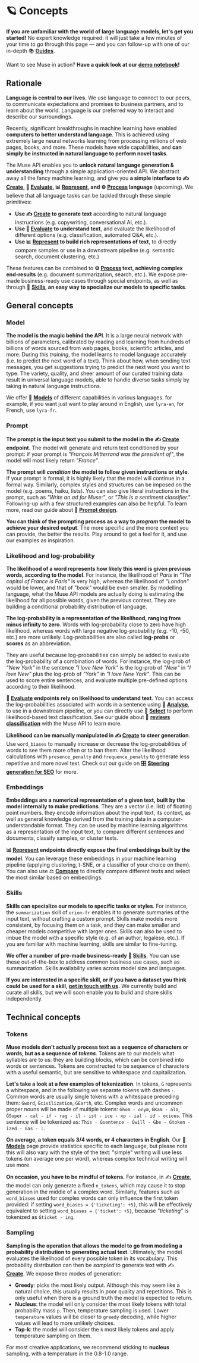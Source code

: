 ---
---


# 🪐 Concepts

**If you are unfamiliar with the world of large language models, let's get you started!** No expert knowledge required: it
will just take a few minutes of your time to go through this page — and you can follow-up with one of our in-depth 📚 **[Guides](/guides)**.

Want to see Muse in action? **Have a quick look at our
[demo notebook](https://github.com/lightonai/lightonmuse/blob/master/examples/demo_notebook.ipynb)!**

## Rationale

**Language is central to our lives.** We use language to connect to our peers, to communicate expectations and promises to
business partners, and to learn about the world. Language is our preferred way to interact and describe our surroundings.

Recently, significant breakthroughs in machine learning have enabled **computers to better understand language**. This is
achieved using extremely large neural networks learning from processing millions of web pages, books, and more.
These models have wide capabilities, and **can simply be instructed in natural language to perform novel tasks**.

The Muse API enables you to **unlock natural language generation & understanding** through a simple application-oriented API.
We abstract away all the fancy machine learning, and give you **a simple interface to ✍️ [Create](/api/primitives/create),
🔬️ [Evaluate](/api/primitives/evaluate/select), 📊 [Represent](/api/primitives/represent/embed), and **⚙️ [Process](/api/primitives/process)** language** (upcoming).
We believe that all language tasks can be tackled through these simple primitives:

-   **Use ✍️ [Create](/api/primitives/create) to generate text** according to natural language instructions
    (e.g. copywriting, conversational AI, etc.).
-   **Use 🔬️ [Evaluate](/api/primitives/evaluate/select) to understand text**, and evaluate the likelihood of different options
    (e.g. classification, automated Q&A, etc.).
-   **Use 📊 [Represent](/api/primitives/represent/embed) <Alpha /> to build rich representations of text**, to directly compare samples or use in a downstream pipeline (e.g. semantic search, document clustering, etc.)

These features can be combined to **⚙️ [Process](/api/primitives/process) text, achieving complex end-results**
(e.g. document summarization, search, etc.). We expose pre-made business-ready use cases through special endpoints,
as well as through 🤹 **[Skills](/api/skills), an easy way to specialize our models to specific tasks**.

## General concepts

### Model

**The model is the magic behind the API**. It is a large neural network with billions of parameters,
calibrated by reading and learning from hundreds of billions of words sourced from web pages, books, scientific articles,
and more. During this _training_, the model learns to model language accurately (i.e. to predict the next word of a text). Think about how, when sending text messages, you get suggestions trying to predict the next word you want to type.
The variety, quality, and sheer amount of our curated training data result in universal language models,
able to handle diverse tasks simply by taking in natural language instructions.

We offer 🤖 **[Models](/api/models)** of different capabilities in various languages. for example, if you want just want to play
around in English, use `lyra-en`, for French, use `lyra-fr`.

### Prompt

**The prompt is the input text you submit to the model in the ✍️ [Create](/api/primitives/create) endpoint**.
The model will generate and return text conditioned by your prompt: if your prompt is
_"François Mitterrand was the president of"_, the model will most likely return _"France"_.

**The prompt will _condition_ the model to follow given instructions or style**. If your
prompt is formal, it is highly likely that the model will continue in a formal way. Similarly, complex styles and
structures can be imposed on the model (e.g. poems, haiku, lists). You can also give literal instructions in the
prompt, such as _"Write an ad for Muse:"_, or _"This is a sentiment classifier."_. Following-up with a few structured
examples can also be helpful. To learn more, read our guide about **📜 [Prompt design](/guides/english/prompt)**.

**You can think of the prompting process as a way to _program_ the model to achieve your desired output**. The more
specific and the more context you can provide, the better the results. Play around to get a feel for it, and
use our examples as inspiration.

### Likelihood and log-probability

**The likelihood of a word represents how likely this word is given previous words, according to the model**.
For instance, the likelihood of _Paris_ in _"The capital of France is Paris"_ is very high, whereas the likelihood
of _"London"_ would be lower, and that of _"book"_ would be even smaller. By modelling language, what the Muse API models
are actually doing is estimating the likelihood for all possible words, given the previous context. They
are building a conditional probability distribution of language.

**The log-probability is a representation of the likelihood, ranging from minus infinity to zero**. Words with
log-probability close to zero have high likelihood, whereas words with large negative log-probability (e.g. -10, -50, etc.)
are more unlikely. Log-probabilities are also called **log-probs** or **scores** as an abbreviation.

They are useful because log-probabilities can simply be added to evaluate the log-probability of a combination of words. For instance,
the log-prob of _"New York"_ in the sentence _"I love New York"_ is the log-prob of _"New"_ in _"I love New"_
plus the log-prob of _"York"_ in _"I love New York"_. This can be used to score entire sentences, and evaluate
multiple pre-defined options according to their likelihood.

**🔬️ [Evaluate](/api/primitives/evaluate/analyse) endpoints rely on likelihood to understand text**. You can access the log-probabilities
associated with words in a sentence using 🧪 **[Analyse](/api/primitives/evaluate/analyse)**, to use in a downstream pipeline, or you
can directly use 🔘 **[Select](/api/primitives/evaluate/select)** to perform likelihood-based text classification. See our guide
about 🥇 **[reviews classification](/guides/english/review_classification)** with the Muse API to learn more.

**Likelihood can be manually manipulated in ✍️ [Create](/api/primitives/create) to steer generation**. Use `word_biases` to manually
increase or decrease the log-probabilities of words to see them more often or to ban them. Alter the likelihood calculations
with `presence_penalty` and `frequence_penalty` to generate less repetitive and more novel text. Check out our guide
on 🎛️ **[Steering generation for SEO](/guides/english/seo)** for more.

### Embeddings <Alpha />

**Embeddings are a numerical representation of a given text, built by the model internally to make predictions**. They
are a vector (i.e. list) of floating point numbers. they encode information about the
input text, its context, as well as general knowledge derived from the training data in a computer-understandable format. They can be used by
machine learning algorithms as a representation of the input text, to compare different sentences and documents,
classify samples, or cluster texts.

**📊 [Represent](/api/primitives/represent/embed) endpoints directly expose the final embeddings built by the model**. You can
leverage these embeddings in your machine learning pipeline (applying clustering, t-SNE, or a classifier of your choice
on them). You can also use ⚖️ **[Compare](/api/primitives/represent/compare)** to directly compare different texts and select the most similar based on embeddings.

### Skills <Beta />

**Skills can specialize our models to specific tasks or styles**. For instance, the `summarization` skill of `orion-fr`
enables it to generate summaries of the input text, without crafting a custom prompt. Skills make models more consistent,
by focusing them on a task, and they can make smaller and cheaper models competitive with larger ones. Skills can
also be used to imbue the model with a specific style (e.g. of an author, legalese, etc.). If you are familiar with
machine learning, skills are similar to fine-tuning.

**We offer a number of pre-made business-ready 🤹 [Skills](/api/skills)**. You can use these out-of-the-box to address
common business use cases, such as summarization. Skills availability varies across model size and languages.

**If you are interested in a specific skill, or if you have a dataset you think could be used for a skill,
[get in touch with us](https://lightonmuse.typeform.com/skills).** We currently build and curate all skills, but we will soon enable you to build and share skills
independently.

## Technical concepts

### Tokens

**Muse models don't actually process text as a sequence of characters or words, but as a sequence of _tokens_**. Tokens
are to our models what syllables are to us: they are building blocks, which can be combined into words or sentences.
Tokens are constructed to be sequence of characters with a useful semantic, but are sensitive to whitespace
and capitalization.

**Let's take a look at a few examples of tokenization**. In tokens, `Ġ` represents a whitespace, and in the following
we separate tokens with dashes `-`. Common words are usually single tokens with a whitespace preceding them: `Ġword`,
`Ġcivilization`, `ĠEarth`, etc. Complex words and uncommon proper nouns will be made of multiple tokens: `Ġhom - onym`,
`ĠKam - ala`, `ĠSuper - cal - if - rag - il - ist - ice - xp - ial - id - ocious`. This sentence will be tokenized as:
`This - Ġsentence - Ġwill - Ġbe - Ġtoken - ized - Ġas - :`.

**On average, a token equals 3/4 words, or 4 characters in English**. Our 🤖 **[Models](/api/models)** page provide statistics
specific to each language, but please note this will also vary with the style of the text: "simple" writing will use less
tokens (on average one per word), whereas complex technical writing will use more.

**On occasion, you have to be mindful of tokens.** For instance, in ✍️ **[Create](/api/primitives/create)**, the model can only
generate a fixed `n_tokens`, which may cause it to stop generation in the middle of a complex word. Similarly, features such as
`word_biases` used for complex words can only influence the first token provided: if setting `word_biases = {'ticketing': +5}`,
this will be effectively equivalent to setting `word_biases = {'ticket': +5}`, because _"ticketing"_ is tokenized
as `Ġticket - ing`.

### Sampling

**Sampling is the operation that allows the model to go from modeling a probability distribution to generating actual
text**. Ultimately, the model evaluates the likelihood of every possible token in its vocabulary. This probability
distribution can then be _sampled_ to generate text with ✍️ **[Create](/api/primitives/create)**. We expose three modes of
generation:

-   **Greedy**: picks the most likely output. Although this may seem like a natural choice, this usually results
    in poor quality and repetitions. This is only useful when there is a ground truth the model is expected to return.
-   **Nucleus**: the model will only consider the most likely tokens with total probability mass `p`. Then, temperature
    sampling is used. Lower `temperature` values will be closer to `greedy` decoding, while higher values will lead to more
    unlikely choices.
-   **Top-k**: the model will consider the `k` most likely tokens and apply temperature sampling on them.

For most creative applications, we recommend sticking to **nucleus** sampling, with a temperature in the 0.8-1.0 range.

